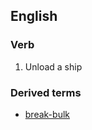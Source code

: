 ==English==
===Verb===
{{en-verb|breaks bulk|breaking bulk|broke bulk|broken bulk}}
#Unload a ship

===Derived terms===
*[[break-bulk]]